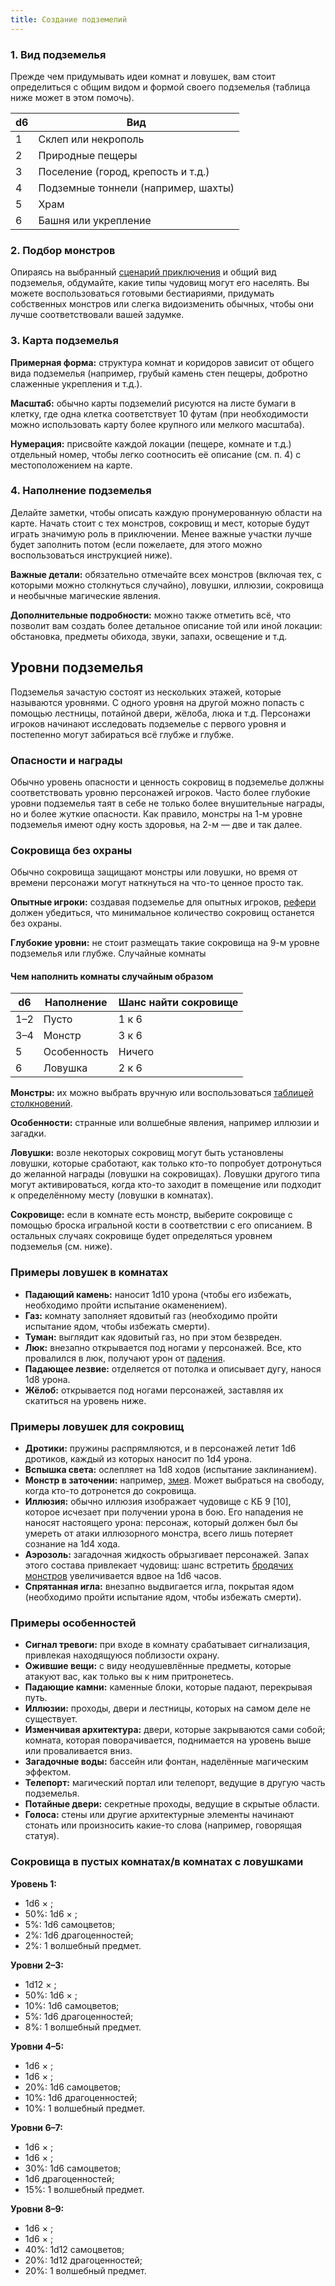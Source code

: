 ```yaml
---
title: Создание подземелий
---
```



### 1. Вид подземелья

Прежде чем придумывать идеи комнат и ловушек, вам стоит определиться с общим видом и формой своего подземелья (таблица ниже может в этом помочь).

| d6  | Вид                                 |
| --- | ----------------------------------- |
| 1   | Склеп или некрополь                 |
| 2   | Природные пещеры                    |
| 3   | Поселение (город, крепость и т.д.)  |
| 4   | Подземные тоннели (например, шахты) |
| 5   | Храм                                |
| 6   | Башня или укрепление                |

### 2. Подбор монстров

Опираясь на выбранный [сценарий приключения](/adventures/running-adventures/adventure-scenarios) и общий вид подземелья, обдумайте, какие типы чудовищ могут его населять. Вы можете воспользоваться готовыми бестиариями, придумать собственных монстров или слегка видоизменить обычных, чтобы они лучше соответствовали вашей задумке.

### 3. Карта подземелья

**Примерная форма:** структура комнат и коридоров зависит от общего вида подземелья (например, грубый камень стен пещеры, добротно слаженные укрепления и т.д.).

**Масштаб:** обычно карты подземелий рисуются на листе бумаги в клетку, где одна клетка соответствует 10 футам (при необходимости можно использовать карту более крупного или мелкого масштаба).

**Нумерация:** присвойте каждой локации (пещере, комнате и т.д.) отдельный номер, чтобы легко соотносить её описание (см. п. 4) с местоположением на карте.

### 4. Наполнение подземелья

Делайте заметки, чтобы описать каждую пронумерованную области на карте. Начать стоит с тех монстров, сокровищ и мест, которые будут играть значимую роль в приключении. Менее важные участки лучше будет заполнить потом (если пожелаете, для этого можно воспользоваться инструкцией ниже).

**Важные детали:** обязательно отмечайте всех монстров (включая тех, с которыми можно столкнуться случайно), ловушки, иллюзии, сокровища и необычные магические явления.

**Дополнительные подробности:** можно также отметить всё, что позволит вам создать более детальное описание той или иной локации: обстановка, предметы обихода, звуки, запахи, освещение и т.д.

## Уровни подземелья

Подземелья зачастую состоят из нескольких этажей, которые называются уровнями. С одного уровня на другой можно попасть с помощью лестницы, потайной двери, жёлоба, люка и т.д. Персонажи игроков начинают исследовать подземелье с первого уровня и постепенно могут забираться всё глубже и глубже.

### Опасности и награды

Обычно уровень опасности и ценность сокровищ в подземелье должны соответствовать уровню персонажей игроков.
Часто более глубокие уровни подземелья таят в себе не только более внушительные награды, но и более жуткие опасности. Как правило, монстры на 1-м уровне подземелья имеют одну кость здоровья, на 2-м — две и так далее.

### Сокровища без охраны

Обычно сокровища защищают монстры или ловушки, но время от времени персонажи могут наткнуться на что-то ценное просто так.

**Опытные игроки:** создавая подземелье для опытных игроков, [рефери](/adventures/running-adventures/the-referees-role) должен убедиться, что минимальное количество сокровищ останется без охраны.

**Глубокие уровни:** не стоит размещать такие сокровища на 9-м уровне подземелья или глубже.
Случайные комнаты

#### Чем наполнить комнаты случайным образом

| d6  | Наполнение  | Шанс найти сокровище |
| --- | ----------- | -------------------- |
| 1–2 | Пусто       | 1 к 6                |
| 3–4 | Монстр      | 3 к 6                |
| 5   | Особенность | Ничего               |
| 6   | Ловушка     | 2 к 6                |

**Монстры:** их можно выбрать вручную или воспользоваться [таблицей столкновений](/monsters/encounter-tables/dungeons).

**Особенности:** странные или волшебные явления, например иллюзии и загадки.

**Ловушки:** возле некоторых сокровищ могут быть установлены ловушки, которые сработают, как только кто-то попробует дотронуться до желанной награды (ловушки на сокровищах). Ловушки другого типа могут активироваться, когда кто-то заходит в помещение или подходит к определённому месту (ловушки в комнатах).

**Сокровище:** если в комнате есть монстр, выберите сокровище с помощью броска игральной кости в соответствии с его описанием. В остальных случаях сокровище будет определяться уровнем подземелья (см. ниже).

### Примеры ловушек в комнатах

- **Падающий камень:** наносит 1d10 урона (чтобы его избежать, необходимо пройти испытание окаменением).
- **Газ:** комнату заполняет ядовитый газ (необходимо пройти испытание ядом, чтобы избежать смерти).
- **Туман:** выглядит как ядовитый газ, но при этом безвреден.
- **Люк:** внезапно открывается под ногами у персонажей. Все, кто провалился в люк, получают урон от [падения](/adventures/adventuring/hazards-and-challenges#падение).
- **Падающее лезвие:** отделяется от потолка и описывает дугу, нанося 1d8 урона.
- **Жёлоб:** открывается под ногами персонажей, заставляя их скатиться на уровень ниже.

### Примеры ловушек для сокровищ

- **Дротики:** пружины распрямляются, и в персонажей летит 1d6 дротиков, каждый из которых наносит по 1d4 урона.
- **Вспышка света:** ослепляет на 1d8 ходов (испытание заклинанием).
- **Монстр в заточении:** например, [змея](#). Может выбраться на свободу, когда кто-то дотронется до сокровища.
- **Иллюзия:** обычно иллюзия изображает чудовище с КБ 9 [10], которое исчезает при получении урона в бою. Его нападения не наносят настоящего урона: персонаж, который должен был бы умереть от атаки иллюзорного монстра, всего лишь потеряет сознание на 1d4 хода.
- **Аэрозоль:** загадочная жидкость обрызгивает персонажей. Запах этого состава привлекает чудовищ: шанс встретить [бродячих монстров](/adventures/adventuring/hazards-and-challenges#бродячие-чудовища) увеличивается вдвое на 1d6 часов.
- **Спрятанная игла:** внезапно выдвигается игла, покрытая ядом (необходимо пройти испытание ядом, чтобы избежать смерти).

### Примеры особенностей

- **Сигнал тревоги:** при входе в комнату срабатывает сигнализация, привлекая находящуюся поблизости охрану.
- **Ожившие вещи:** с виду неодушевлённые предметы, которые атакуют вас, как только вы к ним притронетесь.
- **Падающие камни:** каменные блоки, которые падают, перекрывая путь.
- **Иллюзии:** проходы, двери и лестницы, которых на самом деле не существует.
- **Изменчивая архитектура:** двери, которые закрываются сами собой; комната, которая поворачивается, поднимается на уровень выше или проваливается вниз.
- **Загадочные воды:** бассейн или фонтан, наделённые магическим эффектом.
- **Телепорт:** магический портал или телепорт, ведущие в другую часть подземелья.
- **Потайные двери:** секретные проходы, ведущие в скрытые области.
- **Голоса:** стены или другие архитектурные элементы начинают стонать или произносить какие-то слова (например, говорящая статуя).

### Сокровища в пустых комнатах/в комнатах с ловушками

**Уровень 1:**

- 1d6 × <Coin v="1000" t="s" />;
- 50%: 1d6 × <Coin v="10" />;
- 5%: 1d6 самоцветов;
- 2%: 1d6 драгоценностей;
- 2%: 1 волшебный предмет.

**Уровни 2–3:**

- 1d12 × <Coin v="1000" t="s" />;
- 50%: 1d6 × <Coin v="100" />;
- 10%: 1d6 самоцветов;
- 5%: 1d6 драгоценностей;
- 8%: 1 волшебный предмет.

**Уровни 4–5:**

- 1d6 × <Coin v="1000" t="s" />;
- 1d6 × <Coin v="200" />;
- 20%: 1d6 самоцветов;
- 10%: 1d6 драгоценностей;
- 10%: 1 волшебный предмет.

**Уровни 6–7:**

- 1d6 × <Coin v="2000" t="s" />;
- 1d6 × <Coin v="500" />;
- 30%: 1d6 самоцветов;
- 1d6 драгоценностей;
- 15%: 1 волшебный предмет.

**Уровни 8–9:**

- 1d6 × <Coin v="5000" t="s" />;
- 1d6 × <Coin v="1000" />;
- 40%: 1d12 самоцветов;
- 20%: 1d12 драгоценностей;
- 20%: 1 волшебный предмет.
